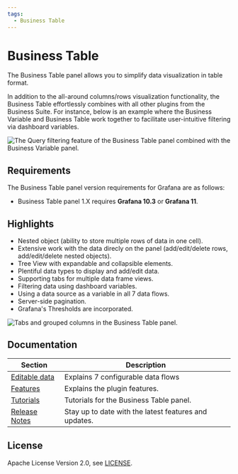 ```yaml
---
tags:
  - Business Table
---
```



# Business Table

The Business Table panel allows you to simplify data visualization in table format.

In addition to the all-around columns/rows visualization functionality, the Business Table effortlessly combines with all other plugins from the Business Suite. For instance, below is an example where the Business Variable and Business Table work together to facilitate user-intuitive filtering via dashboard variables.

<Image
  title="The Query filtering feature of the Business Table panel combined with the Business Variable panel."
  src="/img/blog/2024-09-05-business-table-1.2.0/filtering-query-w-var.gif"
/>

## Requirements

The Business Table panel version requirements for Grafana are as follows:

- Business Table panel 1.X requires **Grafana 10.3** or **Grafana 11**.

<GettingStarted />

## Highlights

- Nested object (ability to store multiple rows of data in one cell).
- Extensive work with the data direcly on the panel (add/edit/delete rows, add/edit/delete nested objects). 
- Tree View with expandable and collapsible elements.
- Plentiful data types to display and add/edit data.
- Supporting tabs for multiple data frame views.
- Filtering data using dashboard variables.
- Using a data source as a variable in all 7 data flows.
- Server-side pagination.
- Grafana's Thresholds are incorporated.

<Image
  title="Tabs and grouped columns in the Business Table panel."
  src="/img/plugins/business-table/groups.png"
/>

<Tutorial />

## Documentation

| Section                  | Description                                           |
| ------------------------ | ----------------------------------------------------- |
| [Editable data](/plugins/business-table/editable/)    | Explains 7 configurable data flows|
| [Features](features)     | Explains the plugin features.                         |
| [Tutorials](tutorials)   | Tutorials for the Business Table panel.               |
| [Release Notes](release) | Stay up to date with the latest features and updates. |

## License

Apache License Version 2.0, see [LICENSE](https://github.com/volkovlabs/business-table/blob/main/LICENSE).

<Feedback />

